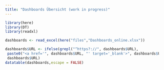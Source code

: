 ```yaml
---
title: "Dashboards Übersicht (work in progress)"
---
```


```r
library(here)
library(DT)
library(readxl)
```

```r
dashboards <- read_excel(here("files","Dashboards_online.xlsx"))
```

```r
dashboards$URL <- ifelse(grepl("^https?://", dashboards$URL),
 paste0("<a href='", dashboards$URL, "' target='_blank'>", dashboards$URL, "</a>"),
 dashboards$URL)
datatable(dashboards,escape = FALSE)
```